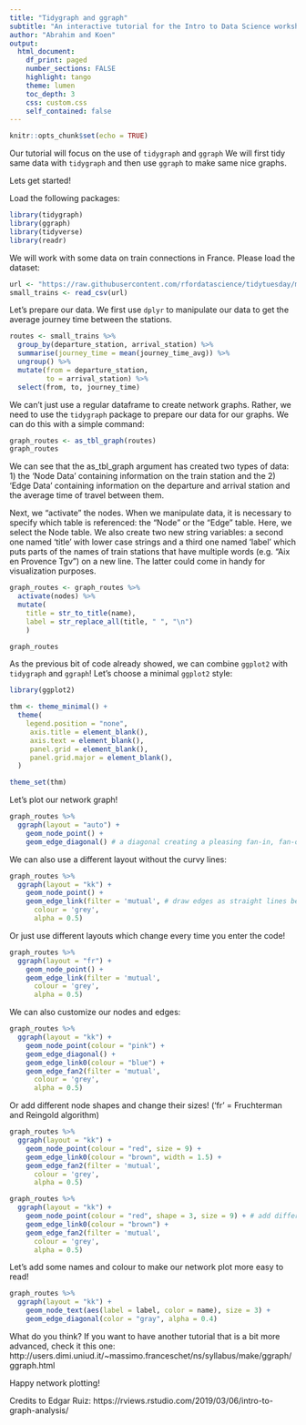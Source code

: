 ```yaml
---
title: "Tidygraph and ggraph"
subtitle: "An interactive tutorial for the Intro to Data Science workshop"
author: "Abrahim and Koen"
output:
  html_document:
    df_print: paged
    number_sections: FALSE
    highlight: tango
    theme: lumen
    toc_depth: 3
    css: custom.css 
    self_contained: false
---
```


```r
knitr::opts_chunk$set(echo = TRUE)
```

Our tutorial will focus on the use of `tidygraph` and `ggraph` We will first tidy same data with `tidygraph` and then use `ggraph` to make same nice graphs.

Lets get started!

Load the following packages:

```r
library(tidygraph)
library(ggraph)
library(tidyverse)
library(readr)
```

We will work with some data on train connections in France. Please load the dataset:

```r
url <- "https://raw.githubusercontent.com/rfordatascience/tidytuesday/master/data/2019/2019-02-26/small_trains.csv"
small_trains <- read_csv(url)
```

Let's prepare our data. We first use `dplyr` to manipulate our data to get the average journey time between the stations. 

```r
routes <- small_trains %>%
  group_by(departure_station, arrival_station) %>%
  summarise(journey_time = mean(journey_time_avg)) %>%
  ungroup() %>%
  mutate(from = departure_station, 
         to = arrival_station) %>%
  select(from, to, journey_time)
```

We can't just use a regular dataframe to create network graphs. Rather, we need to use the `tidygraph` package to prepare our data for our graphs. We can do this with a simple command:

```r
graph_routes <- as_tbl_graph(routes)
graph_routes
```

We can see that the as_tbl_graph argument has created two types of data: 1) the 'Node Data' containing information on the train station and the 2) 'Edge Data' containing information on the departure and arrival station and the average time of travel between them. 

Next, we "activate" the nodes. When we manipulate data, it is necessary to specify which table is referenced: the "Node" or the "Edge" table. Here, we select the Node table. We also create two new string variables: a second one named 'title' with lower case strings and a third one named 'label' which puts parts of the names of train stations that have multiple words (e.g. "Aix en Provence Tgv") on a new line. The latter could come in handy for visualization purposes.

```r
graph_routes <- graph_routes %>%
  activate(nodes) %>%
  mutate(
    title = str_to_title(name),
    label = str_replace_all(title, " ", "\n")
    )

graph_routes

```

As the previous bit of code already showed, we can combine `ggplot2` with `tidygraph` and `ggraph`! Let's choose a minimal `ggplot2` style:

```r
library(ggplot2)

thm <- theme_minimal() +
  theme(
    legend.position = "none",
     axis.title = element_blank(),
     axis.text = element_blank(),
     panel.grid = element_blank(),
     panel.grid.major = element_blank(),
  ) 

theme_set(thm)
```

Let's plot our network graph!

```r
graph_routes %>%
  ggraph(layout = "auto") +
    geom_node_point() +
    geom_edge_diagonal() # a diagonal creating a pleasing fan-in, fan-out line
```

We can also use a different layout without the curvy lines:

```r
graph_routes %>%
  ggraph(layout = "kk") +
    geom_node_point() +
    geom_edge_link(filter = 'mutual', # draw edges as straight lines between nodes
      colour = 'grey',
      alpha = 0.5)
```

Or just use different layouts which change every time you enter the code!

```r
graph_routes %>%
  ggraph(layout = "fr") +
    geom_node_point() +
    geom_edge_link(filter = 'mutual',
      colour = 'grey',
      alpha = 0.5)
```


We can also customize our nodes and edges:

```r
graph_routes %>%
  ggraph(layout = "kk") +
    geom_node_point(colour = "pink") +
    geom_edge_diagonal() +
    geom_edge_link0(colour = "blue") +
    geom_edge_fan2(filter = 'mutual',
      colour = 'grey',
      alpha = 0.5)
```

Or add different node shapes and change their sizes! ('fr' = Fruchterman and Reingold algorithm)

```r
graph_routes %>%
  ggraph(layout = "kk") +
    geom_node_point(colour = "red", size = 9) +
    geom_edge_link0(colour = "brown", width = 1.5) +
    geom_edge_fan2(filter = 'mutual',
      colour = 'grey',
      alpha = 0.5)
```


```r
graph_routes %>%
  ggraph(layout = "kk") +
    geom_node_point(colour = "red", shape = 3, size = 9) + # add different node shapes
    geom_edge_link0(colour = "brown") +
    geom_edge_fan2(filter = 'mutual',
      colour = 'grey',
      alpha = 0.5)
```


Let's add some names and colour to make our network plot more easy to read!

```r
graph_routes %>%
  ggraph(layout = "kk") +
    geom_node_text(aes(label = label, color = name), size = 3) +
    geom_edge_diagonal(color = "gray", alpha = 0.4) 
```

What do you think? If you want to have another tutorial that is a bit more advanced, check it this one: http://users.dimi.uniud.it/~massimo.franceschet/ns/syllabus/make/ggraph/ggraph.html

Happy network plotting!

Credits to Edgar Ruiz: https://rviews.rstudio.com/2019/03/06/intro-to-graph-analysis/


